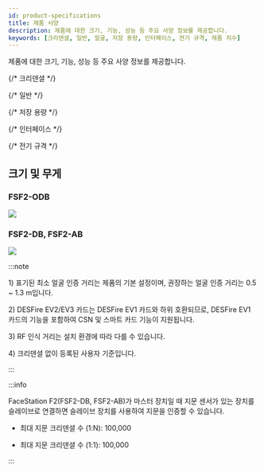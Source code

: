 ```yaml
---
id: product-specifications
title: 제품 사양
description: 제품에 대한 크기, 기능, 성능 등 주요 사양 정보를 제공합니다.
keywords: [크리덴셜, 일반, 얼굴, 저장 용량, 인터페이스, 전기 규격, 제품 치수]
---
```


제품에 대한 크기, 기능, 성능 등 주요 사양 정보를 제공합니다.


{/* 크리덴셜 */}
<SpecSection data={specs.facestationf2.credentials} />

{/* 일반 */}
<SpecSection data={specs.facestationf2.general} />

{/* 저장 용량 */}
<SpecSection data={specs.facestationf2.storage} />

{/* 인터페이스 */}
<SpecSection data={specs.facestationf2.interface} />

{/* 전기 규격 */}
<SpecSection data={specs.facestationf2.power} />

## 크기 및 무게

### FSF2-ODB

<Image src='/img/device/fsf2-odb-dimension.svg' className='none' />

### FSF2-DB, FSF2-AB

<Image src='/img/device/fsf2-dbadb-dimension.svg' className='none' />

:::note

<Anno id='anno1'>1)</Anno> 표기된 최소 얼굴 인증 거리는 제품의 기본 설정이며, 권장하는 얼굴 인증 거리는 0.5 ~ 1.3 m입니다.

<Anno id='anno2'>2)</Anno> DESFire EV2/EV3 카드는 DESFire EV1 카드와 하위 호환되므로, DESFire EV1 카드의 기능을 포함하여 CSN 및 스마트 카드 기능이 지원됩니다.

<Anno id='anno3'>3)</Anno> RF 인식 거리는 설치 환경에 따라 다를 수 있습니다.

<Anno id='anno4'>4)</Anno> 크리덴셜 없이 등록된 사용자 기준입니다.

:::

:::info

FaceStation F2(FSF2-DB, FSF2-AB)가 마스터 장치일 때 지문 센서가 있는 장치를 슬레이브로 연결하면 슬레이브 장치를 사용하여 지문을 인증할 수 있습니다.

* 최대 지문 크리덴셜 수 (1:N): 100,000

* 최대 지문 크리덴셜 수 (1:1): 100,000

:::